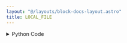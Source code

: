 ```yaml
---
layout: "@/layouts/block-docs-layout.astro"
title: LOCAL_FILE
---
```



<PythonDocsDisplay docstring={docstring} />
<AppDisplay app={app} />

<details>
<summary>Python Code</summary>
```python
from flojoy import flojoy, Image, DataFrame, Grayscale, TextBlob
from typing import Literal, Optional
import numpy as np
from PIL import Image as PIL_Image
import os
import pandas as pd


def get_file_path(file_path: str, default_path: str | None = None):
    f_path = file_path if file_path != "" else default_path
    if not f_path:
        raise ValueError(
            "The file path of the input file is missing. "
            "Please provide a input TextBlob or a provide `file_path` with a value!"
        )
    if not os.path.isabs(f_path):
        path_to_nodes = __file__[: __file__.rfind("nodes") + 5]
        return os.path.abspath(os.path.join(path_to_nodes, f_path))
    return f_path


@flojoy(
    deps={
        "scikit-image": "0.21.0",
    }
)
def LOCAL_FILE(
    file_path: str | None = None,
    default: Optional[TextBlob] = None,
    file_type: Literal["Image", "Grayscale", "JSON", "CSV"] = "Image",
) -> Image | DataFrame | Grayscale:
    """The LOCAL_FILE node loads a local file of a different type and converts it to a DataContainer class.

    Parameters
    ----------
    file_path : str
        The path to the file to be loaded. This can be either an absolute path or
        a path relative to the "nodes" directory.

    default : Optional[TextBlob]
        If this input node is connected, the file name will be taken from
        the output of the connected node.
        To be used in conjunction with batch processing.
    file_type : str
        Type of file to load, default = image.
        If both 'file_path' and 'default' are not specified when 'file_type="Image"',
        a default image will be loaded.
        If the file path is not specified and the default input is not connected,
        a ValueError is raised.

    Returns
    -------
    Image | DataFrame
        Image for file_type 'image'.
        Grayscale from file_type 'Grayscale'.
        DataFrame for file_type 'json', 'csv'.
    """

    default_image_path = os.path.join(
        os.path.dirname(os.path.abspath(__file__)),
        "assets",
        "astronaut.png",
    )

    file_path = default.text_blob if default else file_path
    file_path = "" if file_path is None else file_path

    match file_type:
        case "Image":
            file_path = get_file_path(file_path, default_image_path)
            f = PIL_Image.open(file_path)
            img_array = np.array(f.convert("RGBA"))
            red_channel = img_array[:, :, 0]
            green_channel = img_array[:, :, 1]
            blue_channel = img_array[:, :, 2]
            if img_array.shape[2] == 4:
                alpha_channel = img_array[:, :, 3]
            else:
                alpha_channel = None
            return Image(
                r=red_channel,
                g=green_channel,
                b=blue_channel,
                a=alpha_channel,
            )
        case "Grayscale":
            import skimage.io

            file_path = get_file_path(file_path, default_image_path)
            return Grayscale(img=skimage.io.imread(file_path, as_gray=True))
        case "CSV":
            file_path = get_file_path(file_path)
            df = pd.read_csv(file_path)
            return DataFrame(df=df)
        case "JSON":
            file_path = get_file_path(file_path)
            df = pd.read_json(file_path)
            return DataFrame(df=df)
        # TODO: we might add support for following file types later
        # case "XML":
        #     file_path = get_file_path(file_path)
        #     df = pd.read_xml(file_path)
        #     return DataFrame(df=df)
        # case "Excel":
        #     file_path = get_file_path(file_path)
        #     df = pd.read_excel(file_path)
        #     return DataFrame(df=df)

```
[Find this Flojoy Block on GitHub](https://github.com/flojoy-ai/blocks/blob/main/blocks/LOADERS/LOCAL_FILE_SYSTEM/LOCAL_FILE/LOCAL_FILE.py)
</details>


## Example
